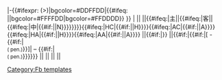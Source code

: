 <!-- This template is supposed to be used in conjunction with the lo header and lo footer template. It should be used to create a table, concerned only with league matches, in contrast to the cm-templates, which are useful for a table, concerned with all of club's matches in a season. This is still work in progress 
-->|-{{#ifexpr: ({{{gf}}}>{{{ga}}})|bgcolor=#DDFFDD|{{#ifeq: {{{gf}}}|{{{ga}}}|bgcolor=#FFFFDD|bgcolor=#FFDDDD}} }}
<!--

轮次 -->|{{{rn}}}<!--

日期 -->||{{{d}}}<!--

场地 -->||{{#ifeq:{{{g}}}|主|{{fb team ground {{{t}}}|g={{{g}}}|tc={{{tc}}}}}|{{#ifeq:{{{g}}}|客|{{fb team ground {{{o}}}|g={{{g}}}|tc={{{tc}}}}}|{{#ifeq:{{{g}}}|中|{{#if:{{{gn|}}}|{{fb ground {{{gn}}}|g={{{g}}}|tc={{{tc}}}}}|N}}}}}}}}{{#ifeq:{{{g}}}|HC|{{#if:{{{gn|}}}|{{fb ground {{{gn}}}|g=HR|tc={{{tc}}}}}|H}}}}{{#ifeq:{{{g}}}|AC|{{#if:{{{gn|}}}|{{fb ground {{{gn}}}|g=AR|tc={{{tc}}}}}|A}}}}{{#ifeq:{{{g}}}|HA|{{#if:{{{gn|}}}|{{fb ground {{{gn}}}|g=H|tc={{{tc}}}}}|H}}}}{{#ifeq:{{{g}}}|AA|{{#if:{{{gn|}}}|{{fb ground {{{gn}}}|g=A|tc={{{tc}}}}}|A}}}}<!--

对手 -->||{{#if:{{{o|}}}|{{fb team {{{o}}}|oc={{{tc}}}}}}}<!--

比分 -->||{{#if:{{{gf|}}}|{{#if:{{{mx|}}}|[{{{ml}}} {{{gf}}} - {{{ga}}} {{#if:{{{pen|}}}|<br /><small>({{{pen}}} pen.)</small>}}]|{{{gf}}} &ndash; {{{ga}}} {{#if:{{{pen|}}}|<br /><small>({{{pen}}} pen.)</small>}}}}}}<!--

排名
-->||{{{pos}}}<!--

积分
-->||{{{pts}}}<!--

净胜球
-->||{{{gd}}}<!--

报告
-->||{{{rep}}}<!--

净胜球
|{{#if:{{{gf|}}}|{{#ifeq:{{#expr:{{{gf}}}>={{{ga}}}}}|1|{{#expr:{{{gf}}}-{{{ga}}}}}|{{Unicode|-}}{{#expr:{{{ga}}}-{{{gf}}}}}}}}}


--><noinclude>[[Category:Fb templates]]</noinclude>